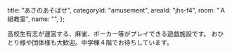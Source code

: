 
  title: "あさのあそばせ",
  categoryId: "amusement",
  areaId: "jhs-f4",
  room: "Ａ組教室",
  name: "",
};

高校生有志が運営する、麻雀、ポーカー等がプレイできる遊戯施設です。
おひとり様や団体様も大歓迎。中学棟４階でお待ちしています。
